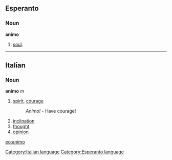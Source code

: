 ==Esperanto==
===Noun===
'''animo'''
# [[soul]].

{{Universala Vortaro}}
----

==Italian==
===Noun===
'''animo''' ''m''
# [[spirit]], [[courage]]
#: ''Animo!'' - Have courage!
# [[inclination]]
# [[thought]]
# [[opinion]]


[[eo:animo]]
[[Category:Italian language]]
[[Category:Esperanto language]]